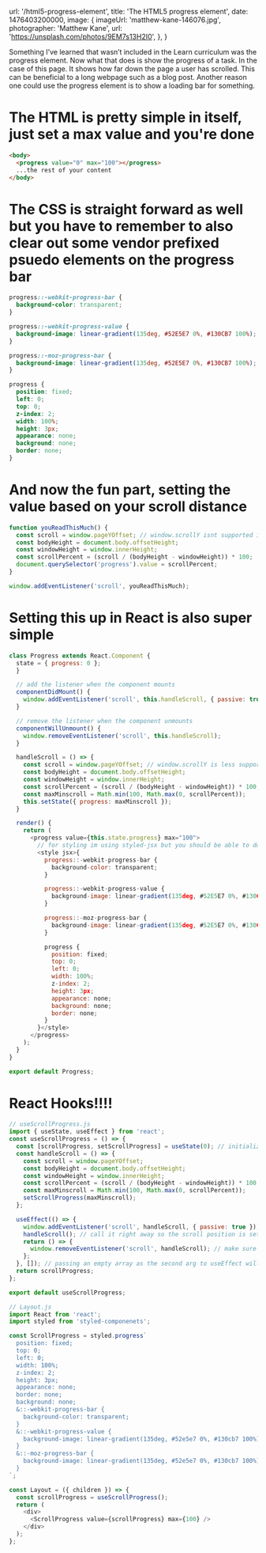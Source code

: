 
  url: '/html5-progress-element',
  title: 'The HTML5 progress element',
  date: 1476403200000,
  image: {
    imageUrl: 'matthew-kane-146076.jpg',
    photographer: 'Matthew Kane',
    url: 'https://unsplash.com/photos/9EM7s13H2I0',
  },
}

Something I’ve learned that wasn’t included in the Learn curriculum was the <InlineCode>progress</InlineCode> element. Now what that does is show the progress of a task. In the case of this page. It shows how far down the page a user has scrolled. This can be beneficial to a long webpage such as a blog post. Another reason one could use the progress element is to show a loading bar for something.

# The HTML is pretty simple in itself, just set a max value and you're done

```html
<body>
  <progress value="0" max="100"></progress>
  ...the rest of your content
</body>
```

# The CSS is straight forward as well but you have to remember to also clear out some vendor prefixed psuedo elements on the progress bar

```css
progress::-webkit-progress-bar {
  background-color: transparent;
}

progress::-webkit-progress-value {
  background-image: linear-gradient(135deg, #52E5E7 0%, #130CB7 100%);
}

progress::-moz-progress-bar {
  background-image: linear-gradient(135deg, #52E5E7 0%, #130CB7 100%);
}

progress {
  position: fixed;
  left: 0;
  top: 0;
  z-index: 2;
  width: 100%;
  height: 3px;
  appearance: none;
  background: none;
  border: none;
}
```

# And now the fun part, setting the value based on your scroll distance

```javascript
function youReadThisMuch() {
  const scroll = window.pageYOffset; // window.scrollY isnt supported in IE
  const bodyHeight = document.body.offsetHeight;
  const windowHeight = window.innerHeight;
  const scrollPercent = (scroll / (bodyHeight - windowHeight)) * 100;
  document.querySelector('progress').value = scrollPercent;
}

window.addEventListener('scroll', youReadThisMuch);
```

# Setting this up in React is also super simple

```javascript
class Progress extends React.Component {
  state = { progress: 0 };
  }

  // add the listener when the component mounts
  componentDidMount() {
    window.addEventListener('scroll', this.handleScroll, { passive: true });
  }

  // remove the listener when the component unmounts
  componentWillUnmount() {
    window.removeEventListener('scroll', this.handleScroll);
  }

  handleScroll = () => {
    const scroll = window.pageYOffset; // window.scrollY is less supported
    const bodyHeight = document.body.offsetHeight;
    const windowHeight = window.innerHeight;
    const scrollPercent = (scroll / (bodyHeight - windowHeight)) * 100;
    const maxMinscroll = Math.min(100, Math.max(0, scrollPercent));
    this.setState({ progress: maxMinscroll });
  }

  render() {
    return (
      <progress value={this.state.progress} max="100">
        // for styling im using styled-jsx but you should be able to do the same with another css-in-js method
        <style jsx>{
          progress::-webkit-progress-bar {
            background-color: transparent;
          }

          progress::-webkit-progress-value {
            background-image: linear-gradient(135deg, #52E5E7 0%, #130CB7 100%);
          }

          progress::-moz-progress-bar {
            background-image: linear-gradient(135deg, #52E5E7 0%, #130CB7 100%);
          }

          progress {
            position: fixed;
            top: 0;
            left: 0;
            width: 100%;
            z-index: 2;
            height: 3px;
            appearance: none;
            background: none;
            border: none;
          }
        }</style>
      </progress>
    );
  }
}

export default Progress;
```

# React Hooks!!!!

```javascript
// useScrollProgress.js
import { useState, useEffect } from 'react';
const useScrollProgress = () => {
  const [scrollProgress, setScrollProgress] = useState(0); // initialize the value
  const handleScroll = () => {
    const scroll = window.pageYOffset;
    const bodyHeight = document.body.offsetHeight;
    const windowHeight = window.innerHeight;
    const scrollPercent = (scroll / (bodyHeight - windowHeight)) * 100;
    const maxMinscroll = Math.min(100, Math.max(0, scrollPercent));
    setScrollProgress(maxMinscroll);
  };

  useEffect(() => {
    window.addEventListener('scroll', handleScroll, { passive: true });
    handleScroll(); // call it right away so the scroll position is set on page refresh
    return () => {
      window.removeEventListener('scroll', handleScroll); // make sure to remove the listener on umount
    };
  }, []); // passing an empty array as the second arg to useEffect will make sure this code is only run on mount
  return scrollProgress;
};

export default useScrollProgress;
```

```javascript
// Layout.js
import React from 'react';
import styled from 'styled-componenets';

const ScrollProgress = styled.progress`
  position: fixed;
  top: 0;
  left: 0;
  width: 100%;
  z-index: 2;
  height: 3px;
  appearance: none;
  border: none;
  background: none;
  &::-webkit-progress-bar {
    background-color: transparent;
  }
  &::-webkit-progress-value {
    background-image: linear-gradient(135deg, #52e5e7 0%, #130cb7 100%);
  }
  &::-moz-progress-bar {
    background-image: linear-gradient(135deg, #52e5e7 0%, #130cb7 100%);
  }
`;

const Layout = ({ children }) => {
  const scrollProgress = useScrollProgress();
  return (
    <div>
      <ScrollProgress value={scrollProgress} max={100} />
    </div>
  );
};
```

